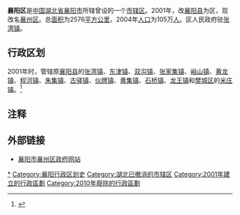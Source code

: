 '''襄阳区'''是[[中国|中国]][[湖北省|湖北省]][[襄阳市|襄阳市]]所辖曾设的一个[[市辖区|市辖区]]。2001年，改[[襄阳县|襄阳县]]为区，现改名[[襄州区|襄州区]]。总[[面积|面积]]为2576[[平方公里|平方公里]]，2004年[[人口|人口]]为105万[[人|人]]。区人民政府驻[[张湾镇_(襄阳市)|张湾镇]]。

==行政区划==

2001年时，管辖原[[襄阳县|襄阳县]]的[[张湾镇_(襄阳市)|张湾镇]]、[[东津镇_(襄阳市)|东津镇]]、[[双沟镇_(襄阳市)|双沟镇]]、[[张家集镇|张家集镇]]、[[峪山镇|峪山镇]]、[[黄龙镇_(襄阳市)|黄龙镇]]、[[程河镇|程河镇]]、[[朱集镇_(襄阳市)|朱集镇]]、[[古驿镇_(襄阳市)|古驿镇]]、[[伙牌镇|伙牌镇]]、[[黄集镇_(襄阳市)|黄集镇]]、[[石桥镇_(襄阳市)|石桥镇]]、[[龙王镇_(襄阳市)|龙王镇]]和[[樊城区|樊城区]]的[[米庄镇|米庄镇]]。<ref>{{Cite web |url=http://www.gov.cn/gongbao/content/2001/content_61027.htm |title=国务院关于同意湖北省 撤销襄阳县设立襄樊市襄阳区及调整襄樊市市辖区部分行政区划的批复 |accessdate=2022-04-08 |author= |date= |work= |publisher=中国政府网，来源：国函〔2001〕93号|quote=|language=Zh-hans }}</ref>

== 注释 ==

{{Reflist|2}}

==外部链接==
*[https://web.archive.org/web/20090207092330/http://www.hbxy.gov.cn/ 襄阳市襄州区政府网站]

{{中华人民共和国行政区划小作品}}
[[Category:襄州区|*]]
[[Category:襄阳行政区划史|Category:襄阳行政区划史]]
[[Category:湖北已撤消的市辖区|Category:湖北已撤消的市辖区]]
[[Category:2001年建立的行政區劃|Category:2001年建立的行政區劃]]
[[Category:2010年廢除的行政區劃|Category:2010年廢除的行政區劃]]